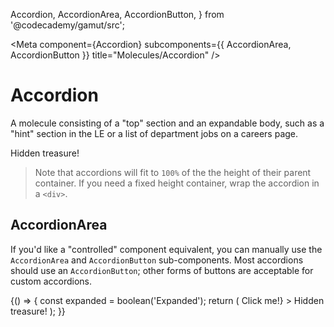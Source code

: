   Accordion,
  AccordionArea,
  AccordionButton,
} from '@codecademy/gamut/src';


<Meta
  component={Accordion}
  subcomponents={{ AccordionArea, AccordionButton }}
  title="Molecules/Accordion"
/>

# Accordion

<StoryStatus status="volatile" />

A molecule consisting of a "top" section and an expandable body,
such as a "hint" section in the LE or a list of department jobs on a careers page.

<Preview>
  <Story name="Accordion">
    <Accordion
      size={select('Size', ['normal', 'large'], undefined)}
      theme={select('Theme', ['blue', 'plain', 'yellow'], undefined)}
      top="Click me!"
    >
      Hidden treasure!
    </Accordion>
  </Story>
</Preview>

<Props of={Accordion} />

> Note that accordions will fit to `100%` of the the height of their parent container.
> If you need a fixed height container, wrap the accordion in a `<div>`.

## AccordionArea

If you'd like a "controlled" component equivalent, you can manually use the `AccordionArea` and `AccordionButton` sub-components.
Most accordions should use an `AccordionButton`; other forms of buttons are acceptable for custom accordions.

<Preview>
  <Story name="AccordionArea">
    {() => {
      const expanded = boolean('Expanded');
      return (
        <AccordionArea
          expanded={expanded}
          top={<AccordionButton expanded={expanded}>Click me!</AccordionButton>}
        >
          Hidden treasure!
        </AccordionArea>
      );
    }}
  </Story>
</Preview>

<Props of={AccordionArea} />
